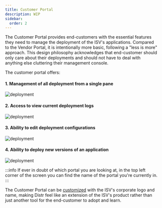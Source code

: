 ```yaml
---
title: Customer Portal
description: WIP
sidebar:
  order: 2
---
```


The Customer Portal provides end-customers with the essential features they need to manage the deployment of the ISV's applications. Compared to the Vendor Portal, it is intentionally more basic, following a "less is more" approach. This design philosophy acknowledges that end-customer should only care about their deployments and should not have to deal with anything else cluttering their management console.

The customer portal offers:

#### 1. Management of all deployment from a single pane

![deployment](https://github.com/user-attachments/assets/580ae067-14b5-445c-a1f2-b1962bac0f1e)

#### 2. Access to view current deployment logs

![deployment](https://github.com/user-attachments/assets/4ca04c51-159f-442f-8b39-876e66a208ec)

#### 3. Ability to edit deployment configurations

![deployment](https://github.com/user-attachments/assets/1766e8fa-9446-4585-8eaa-05b0ed88339c)

#### 4. Ability to deploy new versions of an application

![deployment](https://github.com/user-attachments/assets/a1dc945e-6012-4fa7-a38e-33a37cf71a7f)

:::info
If ever in doubt of which portal you are looking at, in the top left corner of the screen you can find the name of the portal you're currently in.
:::

The Customer Portal can be [customized](/products/cloud/docs/product/branding/) with the ISV's corporate logo and name, making Distr feel like an extension of the ISV's product rather than just another tool for the end-customer to adopt and learn.
